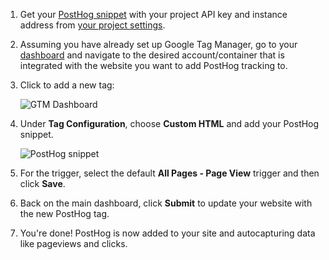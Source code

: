1. Get your [PostHog snippet](/docs/getting-started/install?tab=snippet) with your project API key and instance address from [your project settings](https://us.posthog.com/settings/project).

2. Assuming you have already set up Google Tag Manager, go to your [dashboard](https://tagmanager.google.com/) and navigate to the desired account/container that is integrated with the website you want to add PostHog tracking to.

3. Click to add a new tag:
    
    ![GTM Dashboard](https://res.cloudinary.com/dmukukwp6/image/upload/v1710055416/posthog.com/contents/images/tutorials/gtm/dashboard.png)
    
4. Under **Tag Configuration**, choose **Custom HTML** and add your PostHog snippet.

    ![PostHog snippet](https://res.cloudinary.com/dmukukwp6/image/upload/Clean_Shot_2024_10_29_at_16_25_01_2x_1e99eea9d1.png)

5. For the trigger, select the default **All Pages - Page View** trigger and then click **Save**.

6. Back on the main dashboard, click **Submit** to update your website with the new PostHog tag.

7. You're done! PostHog is now added to your site and autocapturing data like pageviews and clicks.